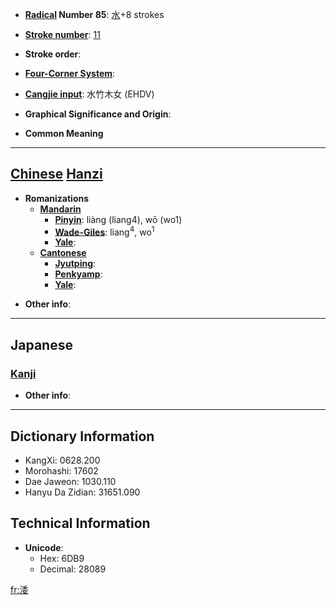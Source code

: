* '''[[Wiktionary:Chinese radical index| Radical]] Number 85''': [[Wiktionary:Chinese radical index 水|水]]+8 strokes

* '''[[Wiktionary:Chinese total strokes index|Stroke number]]''': [[Wiktionary:Chinese total strokes index 11|11]]

* '''Stroke order''': 

* '''[[Wiktionary:Chinese four corner index|Four-Corner System]]''': 

* '''[[Wiktionary:Chinese Cangjie index|Cangjie input]]''': 水竹木女 (EHDV)

* '''Graphical Significance and Origin''': 

* '''Common Meaning'''

----

== [[Chinese]] [[Hanzi]] ==

* '''Romanizations'''
** '''[[Mandarin]]'''
*** '''[[Pinyin]]''': liàng (liang4), wō (wo1)
*** '''[[Wade-Giles]]''': liang<sup>4</sup>, wo<sup>1</sup>
*** '''[[Yale]]''': 
** '''[[Cantonese]]'''
*** '''[[Jyutping]]''':
*** '''[[Penkyamp]]''': 
*** '''[[Yale]]''': 

* '''Other info''': 

----

==Japanese==
===[[Kanji]]===
{{kanji|on readings=[[わ]] (wa), [[だい]] (dai), [[ね]] (ne), [[い]] (i)
|kun readings=[[にごる]] (nigoru), [[ひたす]] (hitasu)
}}

* '''Other info''':  

----

== Dictionary Information ==

* KangXi: 0628.200
* Morohashi: 17602
* Dae Jaweon: 1030.110
* Hanyu Da Zidian: 31651.090

== Technical Information ==

* '''Unicode''':
** Hex: 6DB9
** Decimal: 28089

[[fr:涹]]